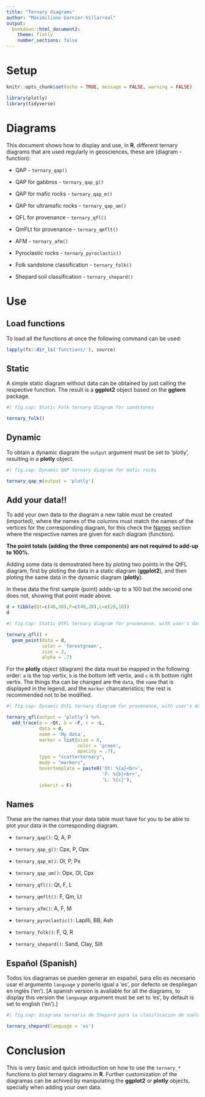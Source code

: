 ```yaml
---
title: "Ternary diagrams"
author: "Maximiliano Garnier-Villarreal"
output: 
  bookdown::html_document2:
    theme: flatly
    number_sections: false
---
```


# Setup

```r
knitr::opts_chunk$set(echo = TRUE, message = FALSE, warning = FALSE)

library(plotly)
library(tidyverse)

```

# Diagrams

This document shows how to display and use, in **R**, different ternary diagrams that are used regularly in geosciences, these are (diagram - function):

-   QAP - `ternary_qap()`

-   QAP for gabbros - `ternary_qap_g()`

-   QAP for mafic rocks - `ternary_qap_m()`

-   QAP for ultramafic rocks - `ternary_qap_um()`

-   QFL for provenance - `ternary_qfl()`

-   QmFLt for provenance - `ternary_qmflt()`

-   AFM - `ternary_afm()`

-   Pyroclastic rocks - `ternary_pyroclastic()`

-   Folk sandstone classification - `ternary_folk()`

-   Shepard soil classification - `ternary_shepard()`

# Use

## Load functions

To load all the functions at once the following command can be used:

```r
lapply(fs::dir_ls('functions/'), source)
```

## Static

A simple static diagram without data can be obtained by just calling the respective function. The result is a **ggplot2** object based on the **ggtern** package.

```r
#| fig.cap: Static Folk ternary diagram for sandstones

ternary_folk()
```

## Dynamic

To obtain a dynamic diagram the `output` argument must be set to 'plotly', resulting in a **plotly** object.

```r
#| fig.cap: Dynamic QAP ternary diagram for mafic rocks

ternary_qap_m(output = 'plotly')
```

## Add your data!!

To add your own data to the diagram a new table must be created (imported), where the names of the columns must match the names of the vertices for the corresponding diagram, for this check the [Names](#tb-names) section where the respective names are given for each diagram (function). 

**The point totals (adding the three components) are not required to add-up to 100%.**

Adding some data is demostrated here by ploting two points in the QtFL diagram, first by ploting the data in a static diagram (**ggplot2**), and then ploting the same data in the dynamic diagram (**plotly**). 

In these data the first sample (point) adds-up to a 100 but the second one does not, showing that point made above.

```r
d = tibble(Qt=c(40,30),F=c(40,20),L=c(20,10))
d
```


```r
#| fig.cap: Static QtFL ternary diagram for provenance, with user's data

ternary_qfl() + 
  geom_point(data = d,
             color = 'forestgreen',
             size = 2,
             alpha = .7)
```

For the **plotly** object (diagram) the data must be mapped in the following order: `a` is the top vertix, `b` is the bottom left vertix, and `c` is th bottom right vertix. The things tha can be changed are the `data`, the `name` that is displayed in the legend, and the `marker` charcateristics; the rest is recommended not to be modified.

```r
#| fig.cap: Dynamic QtFL ternary diagram for provenance, with user's data

ternary_qfl(output = 'plotly') %>% 
  add_trace(a = ~Qt, b = ~F, c = ~L,
            data = d,
            name = 'My data',
            marker = list(size = 8,
                          color = 'green',
                          opacity = .7),
            type = "scatterternary",
            mode = "markers",
            hovertemplate = paste0('Qt: %{a}<br>',
                                   'F: %{b}<br>',
                                   'L: %{c}'),
            inherit = F)
```

## Names {#tb-names}

These are the names that your data table must have for you to be able to plot your data in the corresponding diagram.

- `ternary_qap()`: Q, A, P

- `ternary_qap_g()`: Cpx, P, Opx

- `ternary_qap_m()`: Ol, P, Px

- `ternary_qap_um()`: Opx, Ol, Cpx

- `ternary_qfl()`: Qt, F, L

- `ternary_qmflt()`: F, Qm, Lt

- `ternary_afm()`: A, F, M

- `ternary_pyroclastic()`: Lapilli, BB, Ash

- `ternary_folk()`: F, Q, R

- `ternary_shepard()`: Sand, Clay, Silt

## Español (Spanish)

Todos los diagramas se pueden generar en español, para ello es necesario usar el argumento `language` y ponerlo igual a 'es', por defecto se despliegan en inglés ('en'). [A spanish version is available for all the diagrams, to display this version the `language` argument must be set to 'es', by default is set to english ('en').]

```r
#| fig.cap: Diagrama ternario de Shepard para la clasificación de suelos, en español

ternary_shepard(language = 'es')
```


# Conclusion

This is very basic and quick introduction on how to use the `ternary_*` functions to plot ternary diagrams in **R**. Further customization of the diagramas can be achived by manipulating the **ggplot2** or **plotly** objects, specially when adding your own data.
